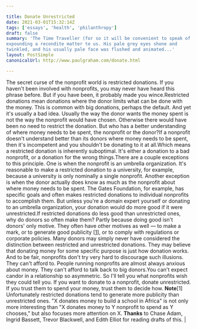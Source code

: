 ```yaml
---

title: Donate Unrestricted
date: 2021-03-01T15:32:14Z
tags: ['essays', 'health', 'philanthropy']
draft: false
summary: 'The Time Traveller (for so it will be convenient to speak of him) was
expounding a recondite matter to us. His pale grey eyes shone and
twinkled, and his usually pale face was flushed and animated...'
layout: PostSimple
canonicalUrl: http://www.paulgraham.com/donate.html

---
```


The secret curse of the nonprofit world is restricted donations.
If you haven't been involved with nonprofits, you may never have
heard this phrase before. But if you have been, it probably made
you wince.Restricted donations mean donations where the donor limits what can
be done with the money. This is common with big donations, perhaps
the default. And yet it's usually a bad idea. Usually the way the
donor wants the money spent is not the way the nonprofit would have
chosen. Otherwise there would have been no need to restrict the
donation. But who has a better understanding of where money needs
to be spent, the nonprofit or the donor?If a nonprofit doesn't understand better than its donors where money
needs to be spent, then it's incompetent and you shouldn't be
donating to it at all.Which means a restricted donation is inherently suboptimal. It's
either a donation to a bad nonprofit, or a donation for the wrong
things.There are a couple exceptions to this principle. One is when the
nonprofit is an umbrella organization. It's reasonable to make a
restricted donation to a university, for example, because a university
is only nominally a single nonprofit. Another exception is when the
donor actually does know as much as the nonprofit about where money
needs to be spent. The Gates Foundation, for example, has specific
goals and often makes restricted donations to individual nonprofits
to accomplish them. But unless you're a domain expert yourself or
donating to an umbrella organization, your donation would do more
good if it were unrestricted.If restricted donations do less good than unrestricted ones, why
do donors so often make them? Partly because doing good isn't donors'
only motive. They often have other motives as well — to make a mark,
or to generate good publicity
[[1](#f1n)],
or to comply with regulations
or corporate policies. Many donors may simply never have considered
the distinction between restricted and unrestricted donations. They
may believe that donating money for some specific purpose is just
how donation works. And to be fair, nonprofits don't try very hard
to discourage such illusions. They can't afford to. People running
nonprofits are almost always anxious about money. They can't afford
to talk back to big donors.You can't expect candor in a relationship so asymmetric. So I'll
tell you what nonprofits wish they could tell you. If you want to
donate to a nonprofit, donate unrestricted. If you trust them to
spend your money, trust them to decide how.
**Note**[1]
Unfortunately restricted donations tend to generate more
publicity than unrestricted ones. "X donates money to build a school
in Africa" is not only more interesting than "X donates money to Y
nonprofit to spend as Y chooses," but also focuses more attention
on X.
**Thanks** to Chase Adam, Ingrid Bassett, Trevor Blackwell, and Edith
Elliot for reading drafts of this. |
